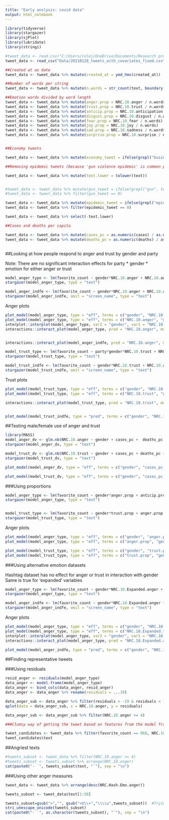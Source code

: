 ```yaml
---
title: "Early anslysis: covid data"
output: html_notebook
---
```


```r
library(tidyverse)
library(stargazer)
library(sjPlot)
library(lubridate)
library(stringi)

#tweet_data <- read.csv("C:/Users/colej/OneDrive/Documents/Research projects/covid_leaders_gender/Read only (do not track)/tweets_with_covariates_fixed.csv") 
tweet_data <- read_csv("Data/20210128_tweets_with_covariates_fixed.csv") #not sure if this is the right data, it should load on all our machines now though

##Created at as date
tweet_data <- tweet_data %>% mutate(created_at = ymd_hms(created_at))

##Number of words per string
tweet_data <- tweet_data %>% mutate(n.words = str_count(text, boundary("word")))

##Emotion words divided by word length
tweet_data <- tweet_data %>% mutate(anger.prop = NRC.10.anger / n.words)
tweet_data <- tweet_data %>% mutate(trust.prop = NRC.10.trust / n.words)
tweet_data <- tweet_data %>% mutate(anticip.prop = NRC.10.anticipation / n.words)
tweet_data <- tweet_data %>% mutate(disgust.prop = NRC.10.disgust / n.words)
tweet_data <- tweet_data %>% mutate(fear.prop = NRC.10.fear / n.words)
tweet_data <- tweet_data %>% mutate(joy.prop = NRC.10.joy / n.words)
tweet_data <- tweet_data %>% mutate(sad.prop = NRC.10.sadness / n.words)
tweet_data <- tweet_data %>% mutate(surprise.prop = NRC.10.surprise / n.words)


##Economy tweets

tweet_data <- tweet_data %>% mutate(economy_tweet = ifelse(grepl("business* | jobs | economy | reopen* | opening | relaunch | restart | workforce | economic | easing restrictions | operate | owners | recover*", tweet_data$text) == TRUE, 1, 0))

##Removing epidemic tweets (because 'gun violence epidemic' is common phrase)

tweet_data <- tweet_data %>% mutate(text.lower = tolower(text))


#tweet_data <- tweet_data %>% mutate(gun_tweet = ifelse(grepl("gun", tweet_data$text) == TRUE, 1, 0))
#tweet_data <- tweet_data %>% filter(gun_tweet == 0)

tweet_data <- tweet_data %>% mutate(epidemic_tweet = ifelse(grepl("epidemic", tweet_data$text.lower) == TRUE, 1, 0))
tweet_data <- tweet_data %>% filter(epidemic_tweet == 0)

tweet_data <- tweet_data %>% select(-text.lower)

##Cases and deaths per capita

tweet_data <- tweet_data %>% mutate(cases_pc = as.numeric(cases) / as.numeric(factor(pop2019)))
tweet_data <- tweet_data %>% mutate(deaths_pc = as.numeric(deaths) / as.numeric(factor(pop2019)))



```


##Looking at how people respond to anger and trust by gender and party

Note: There are no significant interaction effects for party * gender * emotion for either anger or trust

```r
model_anger_type <- lm(favorite_count ~ gender*NRC.10.anger + NRC.10.anticipation + NRC.10.disgust + NRC.10.fear + NRC.10.joy + NRC.10.sadness + NRC.10.surprise + NRC.10.trust + cases_pc + deaths_pc +  retweet_count + party + followers_count + type + economy_tweet + n.words, data = tweet_data %>% filter(party == "Republican" | party == "Democrat"))
stargazer(model_anger_type, type = "text")

model_anger_indfe <- lm(favorite_count ~ gender*NRC.10.anger + NRC.10.anticipation + NRC.10.disgust + NRC.10.fear + NRC.10.joy + NRC.10.sadness + NRC.10.surprise + NRC.10.trust +  cases_pc + deaths_pc +  retweet_count + party + economy_tweet + as.factor(screen_name_lower) + n.words, data = tweet_data %>% filter(party == "Republican" | party == "Democrat"))
stargazer(model_anger_indfe, omit = "screen_name", type = "text")
```

Anger plots

```r
plot_model(model_anger_type, type = "eff", terms = c("gender", "NRC.10.anger[0, .51, 9]")) #[min, mean, max]
plot_model(model_anger_type, type = "eff", terms = c("NRC.10.anger", "gender")) #[min, mean, max]
interplot::interplot(model_anger_type, var2 = "gender", var1 = "NRC.10.anger")
interactions::interact_plot(model_anger_type, pred = "NRC.10.anger", modx = "gender", interval = T)


interactions::interact_plot(model_anger_indfe, pred = "NRC.10.anger", modx = "gender", mod2 = "party", interval = T)
```


```r
model_trust_type <- lm(favorite_count ~ party*gender*NRC.10.trust + NRC.10.anger + NRC.10.anticipation + NRC.10.disgust + NRC.10.fear + NRC.10.joy + NRC.10.sadness + NRC.10.surprise + cases + deaths + cases_pc + deaths_pc + retweet_count + followers_count + type + economy_tweet, data = tweet_data %>% filter(party == "Republican" | party == "Democrat"))
stargazer(model_trust_type, type = "text")

model_trust_indfe <- lm(favorite_count ~ gender*NRC.10.trust + NRC.10.anger + NRC.10.anticipation + NRC.10.disgust + NRC.10.fear + NRC.10.joy + NRC.10.sadness + NRC.10.surprise  + cases + deaths + cases_pc + deaths_pc + retweet_count + economy_tweet + screen_name_lower, data = tweet_data)
stargazer(model_trust_indfe, omit = "screen_name", type = "text")
```

Trust plots

```r
plot_model(model_trust_type, type = "eff", terms = c("gender", "NRC.10.trust[0, 1.24, 9]")) #[min, mean, max]
plot_model(model_trust_type, type = "eff", terms = c("NRC.10.trust", "gender")) #[min, mean, max]

interactions::interact_plot(model_trust_type, pred = "NRC.10.trust", modx = "gender", interval = T)


plot_model(model_trust_indfe, type = "pred", terms = c("gender", "NRC.10.trust[0, 1.24, 9]")) #[min, mean, max]
```

##Testing male/female use of anger and trust

```r
library(MASS)
model_anger_dv <- glm.nb(NRC.10.anger ~ gender + cases_pc +  deaths_pc + followers_count + party + type + economy_tweet, data = tweet_data)
stargazer(model_anger_dv, type = "text")

model_trust_dv <- glm.nb(NRC.10.trust ~ gender + cases_pc + deaths_pc + followers_count + party + type + economy_tweet, data = tweet_data)
stargazer(model_trust_dv, type = "text")
```

```r
plot_model(model_anger_dv, type = "eff", terms = c("gender", "cases_pc[55, 862, 4193]"))

plot_model(model_trust_dv, type = "eff", terms = c("gender", "cases_pc[55, 862, 4193]"))

```


###Using proportions

```r
model_anger_type <- lm(favorite_count ~ gender*anger.prop + anticip.prop + disgust.prop + fear.prop + joy.prop + sad.prop + surprise.prop + trust.prop + cases_pc + deaths_pc +  retweet_count + party + followers_count + type + economy_tweet + n.words, data = tweet_data %>% filter(party == "Republican" | party == "Democrat"))
stargazer(model_anger_type, type = "text")


model_trust_type <- lm(favorite_count ~ gender*trust.prop + anger.prop + anticip.prop + disgust.prop + fear.prop + joy.prop + sad.prop + surprise.prop  + cases_pc + deaths_pc +  retweet_count + party + followers_count + type + economy_tweet + n.words, data = tweet_data %>% filter(party == "Republican" | party == "Democrat"))
stargazer(model_trust_type, type = "text")
```

Anger plots

```r
plot_model(model_anger_type, type = "eff", terms = c("gender", "anger.prop[0, 0.29]")) #[min, mean, max]
plot_model(model_anger_type, type = "eff", terms = c("anger.prop", "gender")) #[min, mean, max]

plot_model(model_trust_type, type = "eff", terms = c("gender", "trust.prop[0, 0.27]")) #[min, mean, max]
plot_model(model_trust_type, type = "eff", terms = c("trust.prop", "gender")) #[min, mean, max]

```


###Using alternative emotion datasets

Hashtag dataset has no effect for anger or trust in interaction with gender
Same is true for 'expanded' variables

```r
model_anger_type <- lm(favorite_count ~ gender*NRC.10.Expanded.anger + NRC.10.Expanded.anticipation + NRC.10.Expanded.disgust + NRC.10.Expanded.fear + NRC.10.Expanded.joy + NRC.10.Expanded.sadness + NRC.10.Expanded.surprise + NRC.10.Expanded.trust + cases_pc + deaths_pc +  retweet_count + followers_count + party + type + economy_tweet + n.words, data = tweet_data)
stargazer(model_anger_type, type = "text")

model_anger_indfe <- lm(favorite_count ~ gender*NRC.10.Expanded.anger + NRC.10.Expanded.anticipation + NRC.10.Expanded.disgust + NRC.10.Expanded.fear + NRC.10.Expanded.joy + NRC.10.Expanded.sadness + NRC.10.Expanded.surprise + NRC.10.Expanded.trust +  cases_pc + deaths_pc +  retweet_count + economy_tweet + as.factor(screen_name_lower) + n.words, data = tweet_data)
stargazer(model_anger_indfe, omit = "screen_name", type = "text")
```

Anger plots

```r
plot_model(model_anger_type, type = "eff", terms = c("gender", "NRC.10.Expanded.anger[0, 1.36, 13.24]")) #[min, mean, max]
plot_model(model_anger_type, type = "eff", terms = c("NRC.10.Expanded.trust", "gender")) #[min, mean, max]
interplot::interplot(model_anger_type, var2 = "gender", var1 = "NRC.10.Expanded.trust")
interactions::interact_plot(model_anger_type, pred = "NRC.10.Expanded.anger", modx = "gender", interval = T)

plot_model(model_anger_indfe, type = "pred", terms = c("gender", "NRC.10.Expanded.anger[0.01, 1.36, 13.24]")) #[min, mean, max]
```

##Finding representative tweets

###Using residuals

```r
resid_anger <- residuals(model_anger_type)
data_anger <- model.frame(model_anger_type)
data_anger <- bind_cols(data_anger, resid_anger)
data_anger <- data_anger %>% rename(residuals = ...19)

data_anger_sub <- data_anger %>% filter(residuals > -19 & residuals < 180) # Median and 3rd quartile
qplot(data = data_anger_sub, x = NRC.10.anger, y = residuals)

data_anger_sub <- data_anger_sub %>% filter(NRC.10.anger >= 4)

###Clumsy way of getting the tweet based on features from the model frame

tweet_candidates <- tweet_data %>% filter(favorite_count == 968, NRC.10.anger == 5)
tweet_candidates$text
```

##Angriest texts

```r
#tweets_subset <- tweet_data %>% filter(NRC.10.anger >= 4)
#tweets_subset <- tweets_subset %>% arrange(NRC.10.anger)
cat(paste0("- `", tweets_subset$text, "`"), sep = "\n")
```
###Using other anger measures

```r
tweet_data <- tweet_data %>% arrange(desc(NRC.Hash.Emo.anger))

tweets_subset <- tweet_data$text[1:50]

tweets_subset=gsub(">","", gsub("<U\\+","\\\\u",tweets_subset))  #Trying to get things into readable format (removes <> and replaces upper case U with u)
stri_unescape_unicode(tweets_subset)
cat(paste0("- `", as.character(tweets_subset), "`"), sep = "\n")

```

